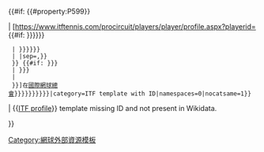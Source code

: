 {{#if: {{{1<includeonly>|</includeonly>}}} {{{number|}}} {{{id|}}} {{#property:P599}}

| [https://www.itftennis.com/procircuit/players/player/profile.aspx?playerid={{#if: {{{1|{{{number|{{{id<includeonly>|</includeonly>}}}}}}}}}
  | {{{1|{{{number|{{{id}}}}}}}}}
  | {{First word|{{#property:P599}}|sep=,}}
  }} {{#if: {{{2|{{{name<includeonly>|</includeonly>}}}}}}
  | {{{2|{{{name}}}}}}
  | {{PAGENAMEBASE}}
  }}]在[[國際網球總會]]<includeonly>{{EditAtWikidata|pid=P599|{{{1|{{{number|{{{id|}}}}}}}}}}}</includeonly>{{WikidataCheck|property=P599|value={{{1|{{{number|{{{id|}}}}}}}}}|category=ITF template with ID|namespaces=0|nocatsame=1}}

| <span class="error">&#123;&#123;[[Template:ITF profile|ITF profile]]&#125;&#125; template missing ID and not present in Wikidata.</span>{{Main other|[[Category:ITF template missing ID and not in Wikidata]]}}

}}<noinclude>
{{documentation}}
[[Category:網球外部資源模板]]
</noinclude>